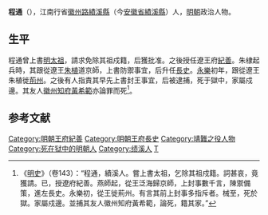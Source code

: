 '''程通'''（{{bd|1364年||15世纪|？|catIdx=}}），江南行省[[徽州路|徽州路]][[績溪縣|績溪縣]]（今[[安徽省|安徽省]][[績溪縣|績溪縣]]）人，[[明朝|明朝]]政治人物。

==生平==

程通曾上書[[明太祖|明太祖]]，請求免除其祖戍籍，后獲批准。之後授任遼王府[[紀善|紀善]]。朱棣起兵時，其跟從遼王[[朱植|朱植]]道京師，上書防禦事宜，后升任[[長史|長史]]。[[永乐_(明朝)|永樂]]初年，跟從遼王朱植徙[[荆州府|荊州]]。之後有人指責其早先上書封王事宜，后被逮捕，死于獄中，家屬戍邊。其友人[[徽州|徽州]][[知府|知府]][[黃希範|黃希範]]亦論罪而死<ref>《[[明史|明史]]》（卷143）：“程通，績溪人。嘗上書太祖，乞除其祖戍籍。詞甚哀，竟獲請。已，授遼府紀善。燕師起，從王泛海歸京師，上封事數千言，陳禦備策，進左長史。永樂初，從王徙荊州。有言其前上封事多指斥者。械至，死於獄。家屬戍邊。並捕其友人徽州知府黃希範，論死，籍其家。”</ref>。

==参考文献==
{{wikisource|明史/卷143}}
{{Reflist}}
{{明朝官员小作品}}
{{DEFAULTSORT:C}}
[[Category:明朝王府紀善|Category:明朝王府紀善]]
[[Category:明朝王府長史|Category:明朝王府長史]]
[[Category:靖難之役人物|Category:靖難之役人物]]
[[Category:死在狱中的明朝人|Category:死在狱中的明朝人]]
[[Category:绩溪人|Category:绩溪人]]
[[Category:程姓|T]]